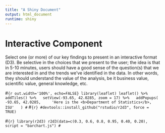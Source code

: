 ```yaml
---
title: "A Shiny Document"
output: html_document
runtime: shiny
---
```


# Interactive Component

Select one (or more) of our key findings to present in an interactive format (D3). Be selective in the choices that we present to the user; the idea is that in 5-10 minutes, users should have a good sense of the question(s) that we are interested in and the trends we’ve identified in the data. In other words, they should understand the value of the analysis, be it business value, scientific value, general knowledge, etc.


#```{r out.width='100%', echo=FALSE}
library(leaflet)
leaflet() %>% addTiles() %>%
  setView(-93.65, 42.0285, zoom = 17) %>%
  addPopups(
    -93.65, 42.0285,
    'Here is the <b>Department of Statistics</b>, ISU'
  )
#```
#```{r}
#devtools::install_github("rstudio/r2d3", force = TRUE)
```

#```{r}
library(r2d3)
r2d3(data=c(0.3, 0.6, 0.8, 0.95, 0.40, 0.20), script = "barchart.js")
#```



